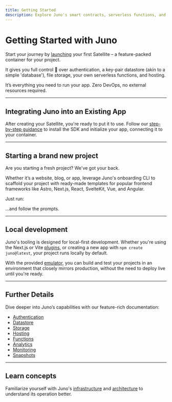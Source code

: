 ```yaml
---
title: Getting Started
description: Explore Juno's smart contracts, serverless functions, and hosting capabilities. Start building with Juno today!
---
```


# Getting Started with Juno

Start your journey by [launching](./create-a-satellite.mdx) your first Satellite – a feature-packed container for your project.

It gives you full control 🔐 over authentication, a key-pair datastore (akin to a simple 'database'), file storage, your own serverless functions, and hosting.

It’s everything you need to run your app. Zero DevOps, no external resources required.

---

## Integrating Juno into an Existing App

After creating your Satellite, you're ready to put it to use. Follow our [step-by-step guidance](setup-the-sdk) to install the SDK and initialize your app, connecting it to your container.

---

## Starting a brand new project

Are you starting a fresh project? We've got your back.

Whether it’s a website, blog, or app, leverage Juno's onboarding CLI to scaffold your project with ready-made templates for popular frontend frameworks like Astro, Next.js, React, SvelteKit, Vue, and Angular.

Just run:


<Bash
  npm="npm create juno@latest"
  yarn="yarn create juno"
  pnpm="pnpm create juno"
/>

...and follow the prompts.

---

## Local development

Juno's tooling is designed for local-first development. Whether you're using the Next.js or Vite [plugins](reference/plugins.md), or creating a new app with `npm create juno@latest`, your project runs locally by default.

With the provided [emulator](./guides/local-development.md), you can build and test your projects in an environment that closely mirrors production, without the need to deploy live until you're ready.

---

## Further Details

Dive deeper into Juno’s capabilities with our feature-rich documentation:

- [Authentication](build/authentication/index.md)
- [Datastore](build/datastore/index.md)
- [Storage](build/storage/index.md)
- [Hosting](build/hosting/index.md)
- [Functions](build/functions/index.md)
- [Analytics](build/analytics/index.md)
- [Monitoring](management/monitoring.md)
- [Snapshots](management/snapshots.md)

---

## Learn concepts

Familiarize yourself with Juno's [infrastructure](white-paper/infrastructure.md) and [architecture](white-paper/architecture.md) to understand its operation better.

